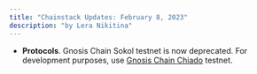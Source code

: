 ```yaml
---
title: "Chainstack Updates: February 8, 2023"
description: "by Lera Nikitina"
---
```

- **Protocols**. Gnosis Chain Sokol testnet is now deprecated. For development purposes, use [Gnosis Chain Chiado](/docs/protocols-networks) testnet.
